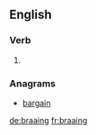 ==English==

===Verb===
{{head|en}}

# {{present participle of|braai|lang=en}}

===Anagrams===
* [[bargain#English|bargain]]

[[de:braaing]]
[[fr:braaing]]